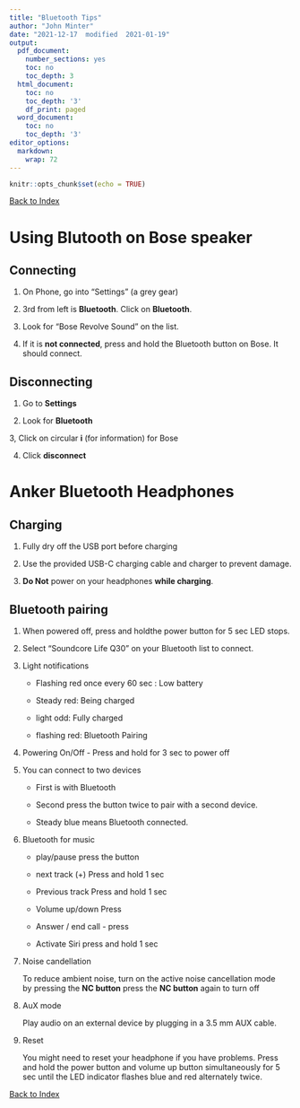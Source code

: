 ```yaml
---
title: "Bluetooth Tips"
author: "John Minter"
date: "2021-12-17  modified  2021-01-19"
output:
  pdf_document:
    number_sections: yes
    toc: no
    toc_depth: 3
  html_document:
    toc: no
    toc_depth: '3'
    df_print: paged
  word_document:
    toc: no
    toc_depth: '3'
editor_options:
  markdown:
    wrap: 72
---
```

\fontsize{18}{19.2}
\fontseries{r}
\selectfont

```r
knitr::opts_chunk$set(echo = TRUE)
```
[Back to Index](../README.html)

# Using Blutooth on Bose speaker

## Connecting

1. On Phone, go into "Settings" (a grey gear)

2. 3rd from left is **Bluetooth**. Click on **Bluetooth**.

3. Look for "Bose Revolve Sound" on the list.

4. If it is **not connected**, press and hold the Bluetooth button on Bose. It 
should connect.

## Disconnecting

1. Go to **Settings**

2. Look for **Bluetooth**

3, Click on circular **i** (for information) for Bose

4. Click **disconnect**

# Anker Bluetooth Headphones

## Charging 

1. Fully dry off the USB port before charging

2. Use the provided USB-C charging cable and charger to prevent damage.

3. **Do Not** power on your headphones **while charging**.

## Bluetooth pairing

1. When powered off, press and holdthe power button for 5 sec LED stops.

2. Select "Soundcore Life Q30" on your Bluetooth list to connect.

3. Light notifications

   - Flashing red once every 60 sec : Low battery
   
   - Steady red: Being charged
   
   - light odd: Fully charged
   
   - flashing red: Bluetooth Pairing
   
4. Powering On/Off - Press and hold for 3 sec to power off

5. You can connect to two devices

   - First is with Bluetooth
   
   - Second press the button twice to pair with a second device.
   
   - Steady blue means Bluetooth connected.
   
   
6. Bluetooth for music

   - play/pause press the button
   
   - next track (+)  Press and hold 1 sec
   
   - Previous track  Press and hold 1 sec
   
   - Volume up/down Press
   
   - Answer / end call - press
   
   - Activate Siri press and hold 1 sec
   
7. Noise candellation

   To reduce ambient noise, turn on the active noise cancellation mode    
   by pressing the **NC button** press the **NC button** again to turn off
   

8. AuX mode

   Play audio on an external device by plugging in a 3.5 mm AUX cable.
  
9. Reset

   You might need to reset your headphone if you have problems.
   Press and hold the power button and volume up button simultaneously
   for 5 sec until the LED indicator flashes blue and red alternately
   twice.


[Back to Index](../README.html)
